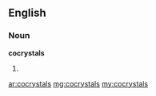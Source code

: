 ==English==

===Noun===
'''cocrystals'''

# {{plural of|cocrystal}}

[[ar:cocrystals]]
[[mg:cocrystals]]
[[my:cocrystals]]